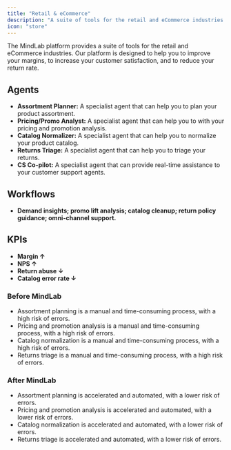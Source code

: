 ```yaml
---
title: "Retail & eCommerce"
description: "A suite of tools for the retail and eCommerce industries."
icon: "store"
---
```


The MindLab platform provides a suite of tools for the retail and eCommerce industries. Our platform is designed to help you to improve your margins, to increase your customer satisfaction, and to reduce your return rate.

## Agents

-   **Assortment Planner:** A specialist agent that can help you to plan your product assortment.
-   **Pricing/Promo Analyst:** A specialist agent that can help you to with your pricing and promotion analysis.
-   **Catalog Normalizer:** A specialist agent that can help you to normalize your product catalog.
-   **Returns Triage:** A specialist agent that can help you to triage your returns.
-   **CS Co-pilot:** A specialist agent that can provide real-time assistance to your customer support agents.

## Workflows

-   **Demand insights; promo lift analysis; catalog cleanup; return policy guidance; omni-channel support.**

## KPIs

-   **Margin ↑**
-   **NPS ↑**
-   **Return abuse ↓**
-   **Catalog error rate ↓**
### Before MindLab

-   Assortment planning is a manual and time-consuming process, with a high risk of errors.
-   Pricing and promotion analysis is a manual and time-consuming process, with a high risk of errors.
-   Catalog normalization is a manual and time-consuming process, with a high risk of errors.
-   Returns triage is a manual and time-consuming process, with a high risk of errors.

### After MindLab

-   Assortment planning is accelerated and automated, with a lower risk of errors.
-   Pricing and promotion analysis is accelerated and automated, with a lower risk of errors.
-   Catalog normalization is accelerated and automated, with a lower risk of errors.
-   Returns triage is accelerated and automated, with a lower risk of errors.